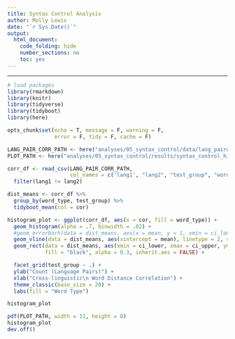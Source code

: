 ```yaml
---
title: Syntax Control Analysis
author: Molly Lewis 
date: "`r Sys.Date()`"
output: 
  html_document:
    code_folding: hide
    number_sections: no
    toc: yes
---
```

  
******

```r

# load packages
library(rmarkdown)
library(knitr)
library(tidyverse)
library(tidyboot)
library(here)

opts_chunk$set(echo = T, message = F, warning = F, 
               error = F, tidy = F, cache = F)
```

```r
LANG_PAIR_CORR_PATH <- here("analyses/05_syntax_control/data/lang_pairwise_correlations_by_syntactic_word_type.csv")
PLOT_PATH <- here("analyses/05_syntax_control/results/syntax_control_hist.pdf")
```

```r

corr_df <- read_csv(LANG_PAIR_CORR_PATH,
                    col_names = c('lang1', "lang2", "test_group", "word_type", "cor")) %>%
  filter(lang1 != lang2)

dist_means <- corr_df %>%
  group_by(word_type, test_group) %>%
  tidyboot_mean(col = cor)

histogram_plot <- ggplot(corr_df, aes(x = cor, fill = word_type)) +
  geom_histogram(alpha = .7, binwidth = .02) +
  #geom_errorbarh(data = dist_means, aes(x = mean, y = 1, xmin = ci_lower, xmax = ci_upper)) +
  geom_vline(data = dist_means, aes(xintercept = mean), linetype = 2, size = .6) +
  geom_rect(data = dist_means, aes(xmin = ci_lower, xmax = ci_upper, ymin = -Inf, ymax = Inf), 
            fill = "black", alpha = 0.3, inherit.aes = FALSE) +

  facet_grid(test_group ~ .) +
  ylab("Count (Language Pairs)") +
  xlab("Cross-linguistic\n Word Distance Correlation") +
  theme_classic(base_size = 20) +
  labs(fill = "Word Type")

histogram_plot
```

```r
pdf(PLOT_PATH, width = 11, height = 8)
histogram_plot
dev.off()
```
